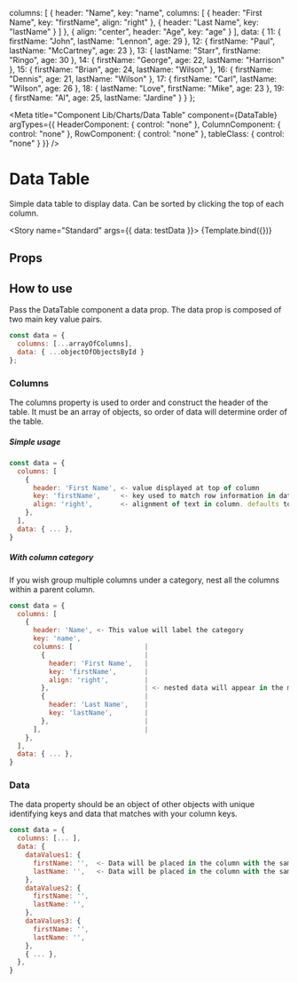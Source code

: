 

  columns: [
    {
      header: "Name",
      key: "name",
      columns: [
        {
          header: "First Name",
          key: "firstName",
          align: "right"
        },
        {
          header: "Last Name",
          key: "lastName"
        }
      ]
    },
    {
      align: "center",
      header: "Age",
      key: "age"
    }
  ],
  data: {
    11: {
      firstName: "John",
      lastName: "Lennon",
      age: 29
    },
    12: {
      firstName: "Paul",
      lastName: "McCartney",
      age: 23
    },
    13: {
      lastName: "Starr",
      firstName: "Ringo",
      age: 30
    },
    14: {
      firstName: "George",
      age: 22,
      lastName: "Harrison"
    },
    15: {
      firstName: "Brian",
      age: 24,
      lastName: "Wilson"
    },
    16: {
      firstName: "Dennis",
      age: 21,
      lastName: "Wilson"
    },
    17: {
      firstName: "Carl",
      lastName: "Wilson",
      age: 26
    },
    18: {
      lastName: "Love",
      firstName: "Mike",
      age: 23
    },
    19: {
      firstName: "Al",
      age: 25,
      lastName: "Jardine"
    }
  }
};


<Meta
  title="Component Lib/Charts/Data Table"
  component={DataTable}
  argTypes={{
    HeaderComponent: { control: "none" },
    ColumnComponent: { control: "none" },
    RowComponent: { control: "none" },
    tableClass: { control: "none" }
  }}
/>

# Data Table

Simple data table to display data. Can be sorted by clicking the top of each column.

<Story name="Standard" args={{ data: testData }}>
  {Template.bind({})}
</Story>

## Props

<ArgsTable story="Standard" />

## How to use

Pass the DataTable component a data prop. The data prop is composed of two main key value pairs.

```js
const data = {
  columns: [...arrayOfColumns],
  data: { ...objectOfObjectsById }
};
```

### Columns

The columns property is used to order and construct the header of the table. It must be an array of objects, so order of data will determine order of the table.

##### Simple usage

```js
const data = {
  columns: [
    {
      header: 'First Name', <- value displayed at top of column
      key: 'firstName',     <- key used to match row information in data property
      align: 'right',       <- alignment of text in column. defaults to 'left'
    },
  ],
  data: { ... },
}
```

##### With column category

If you wish group multiple columns under a category, nest all the columns within a parent column.

```js
const data = {
  columns: [
    {
      header: 'Name', <- This value will label the category
      key: 'name',
      columns: [                  |
        {                         |
          header: 'First Name',   |
          key: 'firstName',       |
          align: 'right',         |
        },                        | <- nested data will appear in the main column header row
        {                         |
          header: 'Last Name',    |
          key: 'lastName',        |
        },                        |
      ],                          |
    },
  ],
  data: { ... },
}
```

### Data

The data property should be an object of other objects with unique identifying keys and data that matches with your column keys.

```js
const data = {
  columns: [... ],
  data: {
    dataValues1: {
      firstName: '',  <- Data will be placed in the column with the same key
      lastName: '',   <- Data will be placed in the column with the same key
    },
    dataValues2: {
      firstName: '',
      lastName: '',
    },
    dataValues3: {
      firstName: '',
      lastName: '',
    },
    { ... },
  },
}
```
